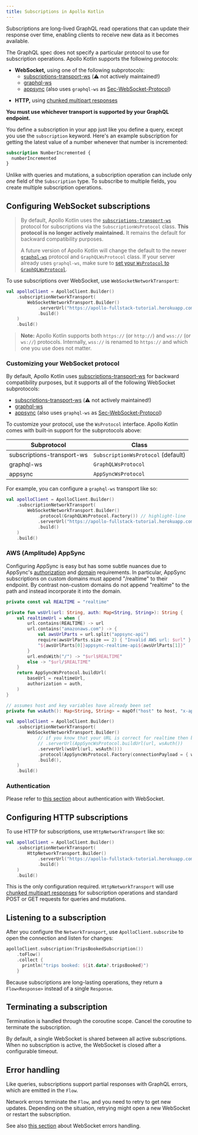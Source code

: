 ```yaml
---
title: Subscriptions in Apollo Kotlin
---
```


Subscriptions are long-lived GraphQL read operations that can update their response over time, enabling clients to receive new data as it becomes available.

The GraphQL spec does not specify a particular protocol to use for subscription operations. Apollo Kotlin supports the following protocols:

- **WebSocket,** using one of the following subprotocols:
  - [subscriptions-transport-ws](https://github.com/apollographql/subscriptions-transport-ws/blob/master/PROTOCOL.md) (⚠️ not actively maintained!)
  - [graphql-ws](https://github.com/enisdenjo/graphql-ws/blob/master/PROTOCOL.md)
  - [appsync](https://docs.aws.amazon.com/appsync/latest/devguide/real-time-websocket-client.html) (also uses `graphql-ws` as [Sec-WebSocket-Protocol](https://datatracker.ietf.org/doc/html/rfc6455#section-1.2))
* **HTTP,** using [chunked multipart responses](https://github.com/graphql/graphql-over-http/blob/main/rfcs/IncrementalDelivery.md)

**You must use whichever transport is supported by your GraphQL endpoint.**

You define a subscription in your app just like you define a query, except you use the `subscription` keyword. Here's an example subscription for getting the latest value of a number whenever that number is incremented:

```graphql
subscription NumberIncremented {
  numberIncremented
}
```

Unlike with queries and mutations, a subscription operation can include only _one_ field of the `Subscription` type. To subscribe to multiple fields, you create multiple subscription operations.

## Configuring WebSocket subscriptions

> By default, Apollo Kotlin uses the [`subscriptions-transport-ws`](https://github.com/apollographql/subscriptions-transport-ws/blob/master/PROTOCOL.md) protocol for subscriptions via the `SubscriptionWsProtocol` class. **This protocol is no longer actively maintained.** It remains the default for backward compatibility purposes.
>
> A future version of Apollo Kotlin will change the default to the newer [`graphql-ws`](https://github.com/enisdenjo/graphql-ws/blob/master/PROTOCOL.md) protocol and `GraphQLWsProtocol` class. If your server already uses `graphql-ws`, make sure to [set your `WsProtocol` to `GraphQLWsProtocol`](#customizing-your-websocket-protocol).

To use subscriptions over WebSocket, use `WebSocketNetworkTransport`:

```kotlin
val apolloClient = ApolloClient.Builder()
    .subscriptionNetworkTransport(
        WebSocketNetworkTransport.Builder()
            .serverUrl("https://apollo-fullstack-tutorial.herokuapp.com/graphql")
            .build()
    )
    .build()
```

> **Note:** Apollo Kotlin supports both `https://` (or `http://`) and `wss://` (or `ws://`) protocols. Internally, `wss://` is renamed to `https://` and which one you use does not matter.


### Customizing your WebSocket protocol

By default, Apollo Kotlin uses [subscriptions-transport-ws](https://github.com/apollographql/subscriptions-transport-ws/blob/master/PROTOCOL.md) for backward compatibility purposes, but it supports all of the following WebSocket subprotocols:

- [subscriptions-transport-ws](https://github.com/apollographql/subscriptions-transport-ws/blob/master/PROTOCOL.md) (⚠️ not actively maintained!)
- [graphql-ws](https://github.com/enisdenjo/graphql-ws/blob/master/PROTOCOL.md)
- [appsync](https://docs.aws.amazon.com/appsync/latest/devguide/real-time-websocket-client.html) (also uses `graphql-ws` as [Sec-WebSocket-Protocol](https://datatracker.ietf.org/doc/html/rfc6455#section-1.2))

To customize your protocol, use the `WsProtocol` interface. Apollo Kotlin comes with built-in support for the subprotocols above:

| Subprotocol | Class |
|-------------|-------|
| subscriptions-transport-ws | `SubscriptionWsProtocol` (default) |
| graphql-ws | `GraphQLWsProtocol` |
| appsync | `AppSyncWsProtocol` |

For example, you can configure a `graphql-ws` transport like so:

```kotlin
val apolloClient = ApolloClient.Builder()
    .subscriptionNetworkTransport(
        WebSocketNetworkTransport.Builder()
            .protocol(GraphQLWsProtocol.Factory()) // highlight-line
            .serverUrl("https://apollo-fullstack-tutorial.herokuapp.com/graphql")
            .build()
    )
    .build()
```

### AWS (Amplitude) AppSync

Configuring AppSync is easy but has some subtle nuances due to AppSync's [authorization](https://docs.aws.amazon.com/appsync/latest/devguide/real-time-websocket-client.html#header-parameter-format-based-on-appsync-api-authorization-mode) and [domain](https://docs.aws.amazon.com/appsync/latest/devguide/real-time-websocket-client.html#handshake-details-to-establish-the-websocket-connection) requirements.
In particular, AppSync subscriptions on custom domains must append "/realtime" to their endpoint. By contrast non-custom domains do not append "realtime" to the path and instead incorporate it into the domain.

```kotlin
private const val REALTIME = "realtime"

private fun wsUrl(url: String, auth: Map<String, String>): String {
    val realtimeUrl = when {
        url.contains(REALTIME) -> url
        url.contains("amazonaws.com") -> {
            val awsUrlParts = url.split("appsync-api")
            require(awsUrlParts.size == 2) { "Invalid AWS url: $url" }
            "${awsUrlParts[0]}appsync-realtime-api${awsUrlParts[1]}"
        }
        url.endsWith("/") -> "$url$REALTIME"
        else -> "$url/$REALTIME"
    }
    return AppSyncWsProtocol.buildUrl(
        baseUrl = realtimeUrl,
        authorization = auth,
    )
}

// assumes host and key variables have already been set
private fun wsAuth(): Map<String, String> = mapOf("host" to host, "x-api-key" to key)

val apolloClient = ApolloClient.Builder()
    .subscriptionNetworkTransport(
        WebSocketNetworkTransport.Builder()
            // if you know that your URL is correct for realtime then below could be
            // .serverUrl(AppSyncWsProtocol.buildUrl(url, wsAuth())
            .serverUrl(wsUrl(url, wsAuth()))
            .protocol(AppSyncWsProtocol.Factory(connectionPayload = { wsAuth() }))
            .build(),
    )
    .build()
```

### Authentication

Please refer to [this section](../advanced/authentication#authenticating-your-websockets) about authentication with WebSocket.


## Configuring HTTP subscriptions

To use HTTP for subscriptions, use `HttpNetworkTransport` like so:

```kotlin
val apolloClient = ApolloClient.Builder()
    .subscriptionNetworkTransport(
        HttpNetworkTransport.Builder()
            .serverUrl("https://apollo-fullstack-tutorial.herokuapp.com/graphql")
            .build()
    )
    .build()
```

This is the only configuration required. `HttpNetworkTransport` will use [chunked multipart responses](https://github.com/graphql/graphql-over-http/blob/main/rfcs/IncrementalDelivery.md) for subscription operations and standard POST or GET requests for queries and mutations.

## Listening to a subscription

After you configure the `NetworkTransport`, use `ApolloClient.subscribe` to open the connection and listen for changes:

```kotlin
apolloClient.subscription(TripsBookedSubscription())
    .toFlow()
    .collect {
      println("trips booked: ${it.data?.tripsBooked}")
    }
```

Because subscriptions are long-lasting operations, they return a `Flow<Response>` instead of a single `Response`.

## Terminating a subscription

Termination is handled through the coroutine scope. Cancel the coroutine to terminate the subscription.

By default, a single WebSocket is shared between all active subscriptions. When no subscription is active, the WebSocket is closed after a configurable timeout.

## Error handling

Like queries, subscriptions support partial responses with GraphQL errors, which are emitted in the `Flow`.

Network errors terminate the `Flow`, and you need to retry to get new updates. Depending on the situation, retrying might open a new WebSocket or restart the subscription.

See also [this section](../advanced/websocket-errors) about WebSocket errors handling.
